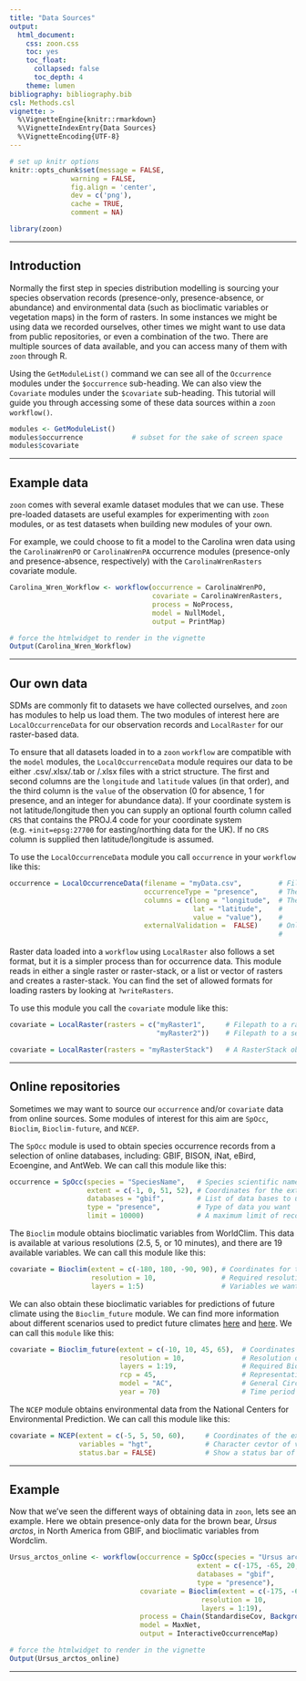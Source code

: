```yaml
---
title: "Data Sources"
output:
  html_document:
    css: zoon.css
    toc: yes
    toc_float:
      collapsed: false
      toc_depth: 4
    theme: lumen
bibliography: bibliography.bib
csl: Methods.csl    
vignette: >
  %\VignetteEngine{knitr::rmarkdown}
  %\VignetteIndexEntry{Data Sources}
  %\VignetteEncoding{UTF-8}
---
```


```r
# set up knitr options
knitr::opts_chunk$set(message = FALSE,
               warning = FALSE,
               fig.align = 'center',
               dev = c('png'),
               cache = TRUE,
               comment = NA)
```

```r
library(zoon)
```

<hr>

## Introduction

Normally the first step in species distribution modelling is sourcing your species observation records (presence-only, presence-absence, or abundance) and environmental data (such as bioclimatic variables or vegetation maps) in the form of rasters. In some instances we might be using data we recorded ourselves, other times we might want to use data from public repositories, or even a combination of the two. There are multiple sources of data available, and you can access many of them with `zoon` through R. 

Using the `GetModuleList()` command we can see all of the `Occurrence` modules under the `$occurrence` sub-heading. We can also view the `Covariate` modules under the `$covariate` sub-heading. This tutorial will guide you through accessing some of these data sources within a `zoon` `workflow()`. 

```r
modules <- GetModuleList()
modules$occurrence            # subset for the sake of screen space
modules$covariate
```

<hr>

## Example data

`zoon` comes with several examle dataset modules that we can use. These pre-loaded datasets are useful examples for experimenting with `zoon` modules, or as test datasets when building new modules of your own. 

For example, we could choose to fit a model to the Carolina wren data using the `CarolinaWrenPO` or `CarolinaWrenPA` occurrence modules (presence-only and presence-absence, respectively) with the `CarolinaWrenRasters` covariate module. 

```r
Carolina_Wren_Workflow <- workflow(occurrence = CarolinaWrenPO,
                                   covariate = CarolinaWrenRasters,
                                   process = NoProcess,
                                   model = NullModel,
                                   output = PrintMap)
```

```r
# force the htmlwidget to render in the vignette
Output(Carolina_Wren_Workflow)
```

<hr>

## Our own data

SDMs are commonly fit to datasets we have collected ourselves, and `zoon` has modules to help us load them. The two modules of interest here are `LocalOccurrenceData` for our observation records and `LocalRaster` for our raster-based data.

To ensure that all datasets loaded in to a `zoon` `workflow` are compatible with the `model` modules, the `LocalOccurrenceData` module requires our data to be either .csv/.xlsx/.tab or /.xlsx files with a strict structure. The first and second columns are the `longitude` and `latitude` values (in that order), and the third column is the `value` of the observation (0 for absence, 1 for presence, and an integer for abundance data). If your coordinate system is not latitude/longitude then you can supply an optional fourth column called `CRS` that contains the PROJ.4 code for your coordinate system (e.g. `+init=epsg:27700` for easting/northing data for the UK). If no `CRS` column is supplied then latitude/longitude is assumed. 

To use the `LocalOccurrenceData` module you call `occurrence` in your `workflow` like this:

```r
occurrence = LocalOccurrenceData(filename = "myData.csv",         # File path to your data file
                                 occurrenceType = "presence",     # The type of data you have
                                 columns = c(long = "longitude",  # The names of the columns in 
                                             lat = "latitude",    #     your .csv that much the 
                                             value = "value"),    #     required columns
                                 externalValidation =  FALSE)     # Only required if validation
                                                                  #     data is set up externally
```

Raster data loaded into a `workflow` using `LocalRaster` also follows a set format, but it is a simpler process than for occurrence data. This module reads in either a single raster or raster-stack, or a list or vector of rasters and creates a raster-stack. You can find the set of allowed formats for loading rasters by looking at `?writeRasters`.

To use this module you call the `covariate` module like this:

```r
covariate = LocalRaster(rasters = c("myRaster1",     # Filepath to a raster
                                    "myRaster2"))    # Filepath to a second raster

covariate = LocalRaster(rasters = "myRasterStack")   # A RasterStack object already loaded
```

<hr>

## Online repositories

Sometimes we may want to source our `occurrence` and/or `covariate` data from online sources. Some modules of interest for this aim are `SpOcc`, `Bioclim`, `Bioclim-future`, and `NCEP`.

The `SpOcc` module is used to obtain species occurrence records from a selection of online databases, including: GBIF, BISON, iNat, eBird, Ecoengine, and AntWeb. We can call this module like this:

```r
occurrence = SpOcc(species = "SpeciesName",   # Species scientific name
                   extent = c(-1, 0, 51, 52), # Coordinates for the extent of the region
                   databases = "gbif",        # List of data bases to use
                   type = "presence",         # Type of data you want
                   limit = 10000)             # A maximum limit of records to obtain
```

The `Bioclim` module obtains bioclimatic variables from WorldClim. This data is available at various resolutions (2.5, 5, or 10 minutes), and there are 19 available variables. We can call this module like this:

```r
covariate = Bioclim(extent = c(-180, 180, -90, 90), # Coordinates for the extent of the region
                    resolution = 10,                # Required resolution
                    layers = 1:5)                   # Variables we want (between 1-19)
```

We can also obtain these bioclimatic variables for predictions of future climate using the `Bioclim_future` module. We can find more information about different scenarios used to predict future climates [here](https://en.wikipedia.org/wiki/Representative_Concentration_Pathways) and [here](https://en.wikipedia.org/wiki/General_circulation_model). We can call this `module` like this:

```r
covariate = Bioclim_future(extent = c(-10, 10, 45, 65),  # Coordinates of the extent of the region
                           resolution = 10,              # Resolution of the data
                           layers = 1:19,                # Required Bioclim variables
                           rcp = 45,                     # Representative Concentration Pathways
                           model = "AC",                 # General Circulation Models
                           year = 70)                    # Time period for the prediction
```

The `NCEP` module obtains environmental data from the National Centers for Environmental Prediction. We can call this module like this:

```r
covariate = NCEP(extent = c(-5, 5, 50, 60),     # Coordinates of the extent of the region
                 variables = "hgt",             # Character cevtor of variables of interest
                 status.bar = FALSE)            # Show a status bar of download progress?
```

<hr>

## Example

Now that we've seen the different ways of obtaining data in `zoon`, lets see an example. Here we obtain presence-only data for the brown bear, *Ursus arctos*, in North America from GBIF, and bioclimatic variables from Wordclim.

```r
Ursus_arctos_online <- workflow(occurrence = SpOcc(species = "Ursus arctos",
                                              extent = c(-175, -65, 20, 75),
                                              databases = "gbif",
                                              type = "presence"),
                                covariate = Bioclim(extent = c(-175, -65, 20, 75),
                                               resolution = 10,
                                               layers = 1:19),
                                process = Chain(StandardiseCov, Background(1000)),
                                model = MaxNet,
                                output = InteractiveOccurrenceMap)
```

```r
# force the htmlwidget to render in the vignette
Output(Ursus_arctos_online)
```

<hr>
